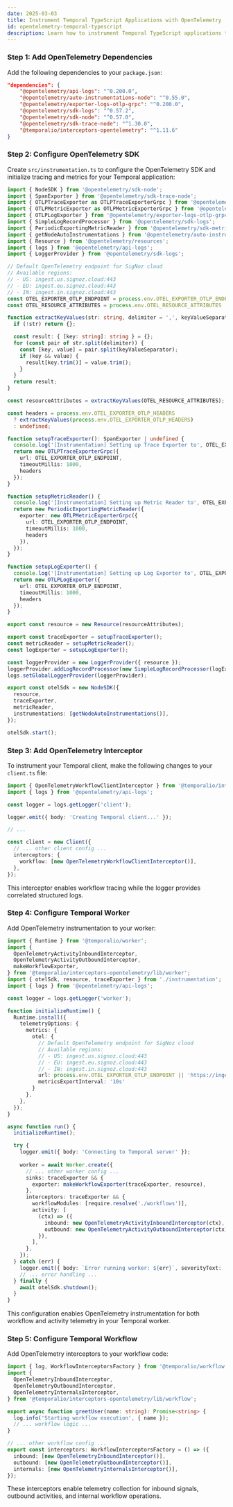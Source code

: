 ```yaml
---
date: 2025-03-03
title: Instrument Temporal TypeScript Applications with OpenTelemetry
id: opentelemetry-temporal-typescript
description: Learn how to instrument Temporal TypeScript applications to send traces, metrics and logs to SigNoz using OpenTelemetry
---
```


### Step 1: Add OpenTelemetry Dependencies

Add the following dependencies to your `package.json`:

```json
"dependencies": {
    "@opentelemetry/api-logs": "^0.200.0",
    "@opentelemetry/auto-instrumentations-node": "^0.55.0",
    "@opentelemetry/exporter-logs-otlp-grpc": "^0.200.0",
    "@opentelemetry/sdk-logs": "^0.57.2",
    "@opentelemetry/sdk-node": "^0.57.0",
    "@opentelemetry/sdk-trace-node": "^1.30.0",
    "@temporalio/interceptors-opentelemetry": "^1.11.6"
}
```

### Step 2: Configure OpenTelemetry SDK

Create `src/instrumentation.ts` to configure the OpenTelemetry SDK and initialize tracing and metrics for your Temporal application:
```typescript:src/instrumentation.ts
import { NodeSDK } from '@opentelemetry/sdk-node';
import { SpanExporter } from '@opentelemetry/sdk-trace-node';
import { OTLPTraceExporter as OTLPTraceExporterGrpc } from '@opentelemetry/exporter-trace-otlp-grpc';
import { OTLPMetricExporter as OTLPMetricExporterGrpc } from '@opentelemetry/exporter-metrics-otlp-grpc';
import { OTLPLogExporter } from '@opentelemetry/exporter-logs-otlp-grpc';
import { SimpleLogRecordProcessor } from '@opentelemetry/sdk-logs';
import { PeriodicExportingMetricReader } from '@opentelemetry/sdk-metrics';
import { getNodeAutoInstrumentations } from '@opentelemetry/auto-instrumentations-node';
import { Resource } from '@opentelemetry/resources';
import { logs } from '@opentelemetry/api-logs';
import { LoggerProvider } from '@opentelemetry/sdk-logs';

// Default OpenTelemetry endpoint for SigNoz cloud
// Available regions:
// - US: ingest.us.signoz.cloud:443
// - EU: ingest.eu.signoz.cloud:443
// - IN: ingest.in.signoz.cloud:443
const OTEL_EXPORTER_OTLP_ENDPOINT = process.env.OTEL_EXPORTER_OTLP_ENDPOINT || 'https://ingest.in.signoz.cloud:443';
const OTEL_RESOURCE_ATTRIBUTES = process.env.OTEL_RESOURCE_ATTRIBUTES || 'service.name=temporal-hello-world';

function extractKeyValues(str: string, delimiter = ',', keyValueSeparator = '='): { [key: string]: string } {
  if (!str) return {};

  const result: { [key: string]: string } = {};
  for (const pair of str.split(delimiter)) {
    const [key, value] = pair.split(keyValueSeparator);
    if (key && value) {
      result[key.trim()] = value.trim();
    }
  }
  return result;
}

const resourceAttributes = extractKeyValues(OTEL_RESOURCE_ATTRIBUTES);

const headers = process.env.OTEL_EXPORTER_OTLP_HEADERS
  ? extractKeyValues(process.env.OTEL_EXPORTER_OTLP_HEADERS)
  : undefined;

function setupTraceExporter(): SpanExporter | undefined {
  console.log('[Instrumentation] Setting up Trace Exporter to', OTEL_EXPORTER_OTLP_ENDPOINT);
  return new OTLPTraceExporterGrpc({
    url: OTEL_EXPORTER_OTLP_ENDPOINT,
    timeoutMillis: 1000,
    headers
  });
}

function setupMetricReader() {
  console.log('[Instrumentation] Setting up Metric Reader to', OTEL_EXPORTER_OTLP_ENDPOINT);
  return new PeriodicExportingMetricReader({
    exporter: new OTLPMetricExporterGrpc({
      url: OTEL_EXPORTER_OTLP_ENDPOINT,
      timeoutMillis: 1000,
      headers
    }),
  });
}

function setupLogExporter() {
  console.log('[Instrumentation] Setting up Log Exporter to', OTEL_EXPORTER_OTLP_ENDPOINT);
  return new OTLPLogExporter({
    url: OTEL_EXPORTER_OTLP_ENDPOINT,
    timeoutMillis: 1000,
    headers
  });
}

export const resource = new Resource(resourceAttributes);

export const traceExporter = setupTraceExporter();
const metricReader = setupMetricReader();
const logExporter = setupLogExporter();

const loggerProvider = new LoggerProvider({ resource });
loggerProvider.addLogRecordProcessor(new SimpleLogRecordProcessor(logExporter));
logs.setGlobalLoggerProvider(loggerProvider);

export const otelSdk = new NodeSDK({
  resource,
  traceExporter,
  metricReader,
  instrumentations: [getNodeAutoInstrumentations()],
});

otelSdk.start();
```

### Step 3: Add OpenTelemetry Interceptor

To instrument your Temporal client, make the following changes to your `client.ts` file:

```typescript:src/client.ts
import { OpenTelemetryWorkflowClientInterceptor } from '@temporalio/interceptors-opentelemetry';
import { logs } from '@opentelemetry/api-logs';

const logger = logs.getLogger('client');

logger.emit({ body: 'Creating Temporal client...' });

// ...

const client = new Client({
  // ... other client config ...
  interceptors: {
    workflow: [new OpenTelemetryWorkflowClientInterceptor()],
  },
});
```

This interceptor enables workflow tracing while the logger provides correlated structured logs.

### Step 4: Configure Temporal Worker

Add OpenTelemetry instrumentation to your worker:

```typescript:src/worker.ts
import { Runtime } from '@temporalio/worker';
import {
  OpenTelemetryActivityInboundInterceptor,
  OpenTelemetryActivityOutboundInterceptor,
  makeWorkflowExporter,
} from '@temporalio/interceptors-opentelemetry/lib/worker';
import { otelSdk, resource, traceExporter } from './instrumentation';
import { logs } from '@opentelemetry/api-logs';

const logger = logs.getLogger('worker');

function initializeRuntime() {
  Runtime.install({
    telemetryOptions: {
      metrics: {
        otel: {
          // Default OpenTelemetry endpoint for SigNoz cloud
          // Available regions:
          // - US: ingest.us.signoz.cloud:443
          // - EU: ingest.eu.signoz.cloud:443
          // - IN: ingest.in.signoz.cloud:443
          url: process.env.OTEL_EXPORTER_OTLP_ENDPOINT || 'https://ingest.in.signoz.cloud:443',
          metricsExportInterval: '10s'
        }
      },
    },
  });
}

async function run() {
  initializeRuntime();

  try {
    logger.emit({ body: 'Connecting to Temporal server' });
    
    worker = await Worker.create({
      // ... other worker config ...
      sinks: traceExporter && {
        exporter: makeWorkflowExporter(traceExporter, resource),
      },
      interceptors: traceExporter && {
        workflowModules: [require.resolve('./workflows')],
        activity: [
          (ctx) => ({
            inbound: new OpenTelemetryActivityInboundInterceptor(ctx),
            outbound: new OpenTelemetryActivityOutboundInterceptor(ctx),
          }),
        ],
      },
    });
  } catch (err) {
    logger.emit({ body: `Error running worker: ${err}`, severityText: 'ERROR' });
    // ... error handling ...
  } finally {
    await otelSdk.shutdown();
  }
}
```

This configuration enables OpenTelemetry instrumentation for both workflow and activity telemetry in your Temporal worker.

### Step 5: Configure Temporal Workflow

Add OpenTelemetry interceptors to your workflow code:

```typescript:src/workflows.ts
import { log, WorkflowInterceptorsFactory } from '@temporalio/workflow';
import {
  OpenTelemetryInboundInterceptor,
  OpenTelemetryOutboundInterceptor,
  OpenTelemetryInternalsInterceptor,
} from '@temporalio/interceptors-opentelemetry/lib/workflow';

export async function greetUser(name: string): Promise<string> {
  log.info('Starting workflow execution', { name });
  // ... workflow logic ...
}

// ... other workflow config ...
export const interceptors: WorkflowInterceptorsFactory = () => ({
  inbound: [new OpenTelemetryInboundInterceptor()],
  outbound: [new OpenTelemetryOutboundInterceptor()],
  internals: [new OpenTelemetryInternalsInterceptor()],
});
```

These interceptors enable telemetry collection for inbound signals, outbound activities, and internal workflow operations.